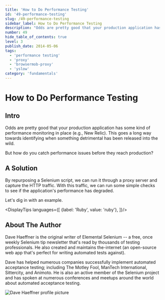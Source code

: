 ```yaml
---
title: 'How to Do Performance Testing'
id: '49-performance-testing'
slug: /49-performance-testing
sidebar_label: How to Do Performance Testing
description: "Odds are pretty good that your production application has some kind of performance monitoring in place (e.g., New Relic). This goes a long way towards identifying when something detrimental has been released into the wild."
number: 49
hide_table_of_contents: true
level: 3
publish_date: 2014-05-06
tags:
  - 'performance testing'
  - 'proxy'
  - 'browsermob-proxy'
  - 'yslow'
category: 'fundamentals'
---
```


# How to Do Performance Testing

## Intro

Odds are pretty good that your production application has some kind of performance monitoring in place (e.g., New
Relic). This goes a long way towards identifying when something detrimental has been released into the wild.

But how do you catch performance issues before they reach production?

## A Solution

By repurposing a Selenium script, we can run it through a proxy server and capture the HTTP traffic. With this
traffic, we can run some simple checks to see if the application's performance has degraded.

Let's dig in with an example.




<DisplayTips languages={[
    {label: 'Ruby', value: 'ruby'},
]}/>


## About The Author

Dave Haeffner is the original writer of Elemental Selenium -- a free, once weekly Selenium tip newsletter that's read
by thousands of testing professionals. He also created and maintains the-internet (an open-source web app that's
perfect for writing automated tests against).

Dave has helped numerous companies successfully implement automated acceptance testing; including The Motley Fool,
ManTech International, Sittercity, and Animoto. He is also an active member of the Selenium project and has spoken
at numerous conferences and meetups around the world about automated acceptance testing.

![Dave Haeffner profile picture](/img/authors/dave-haeffner.jpeg#author-img 'a title')


